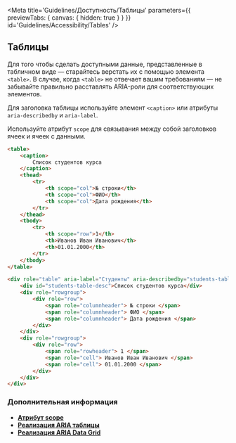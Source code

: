
<Meta
    title='Guidelines/Доступность/Таблицы'
    parameters={{ previewTabs: { canvas: { hidden: true } } }}
    id='Guidelines/Accessibility/Tables'
/>

## Таблицы

Для того чтобы сделать доступными данные, представленные в табличном виде — старайтесь верстать их с помощью элемента `<table>`. В случае, когда `<table>` не отвечает вашим требованиям — не забывайте правильно расставлять ARIA-роли для соответствующих элементов.

Для заголовка таблицы используйте элемент `<caption>` или атрибуты `aria-describedby` и `aria-label`.

Используйте атрибут `scope` для связывания между собой заголовков ячеек и ячеек с данными.

```html
<table>
    <caption>
        Список студентов курса
    </caption>
    <thead>
        <tr>
            <th scope="col">№ строки</th>
            <th scope="col">ФИО</th>
            <th scope="col">Дата рождения</th>
        </tr>
    </thead>
    <tbody>
        <tr>
            <th scope="row">1</th>
            <th>Иванов Иван Иванович</th>
            <th>01.01.2000</th>
        </tr>
    </tbody>
</table>
```

```html
<div role="table" aria-label="Студенты" aria-describedby="students-table-desc">
    <div id="students-table-desc">Список студентов курса</div>
    <div role="rowgroup">
        <div role="row">
            <span role="columnheader"> № строки </span>
            <span role="columnheader"> ФИО </span>
            <span role="columnheader"> Дата рождения </span>
        </div>
    </div>
    <div role="rowgroup">
        <div role="row">
            <span role="rowheader"> 1 </span>
            <span role="cell"> Иванов Иван Иванович </span>
            <span role="cell"> 01.01.2000 </span>
        </div>
    </div>
</div>
```

### Дополнительная информация

-   **[Атрибут scope](http://htmlbook.ru/html/th/scope)**
-   **[Реализация ARIA таблицы](https://www.w3.org/TR/2019/NOTE-wai-aria-practices-1.1-20190814/examples/table/table.html)**
-   **[Реализация ARIA Data Grid](https://www.w3.org/TR/2019/NOTE-wai-aria-practices-1.1-20190814/examples/grid/dataGrids.html)**
